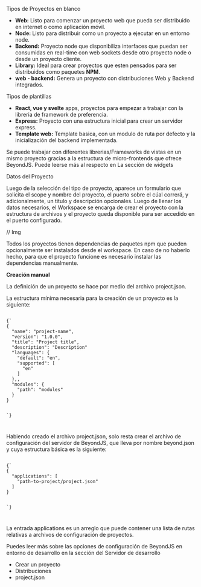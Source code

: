 
<DocHeader pretitle="Packages" text="Gestión de un proyecto" />

<Subtitle>Tipos de Proyectos en blanco</Subtitle>

-   **Web:** Listo para comenzar un proyecto web que pueda ser distribuido en internet o como aplicación móvil.
-   **Node:** Listo para distribuir como un proyecto a ejecutar en un entorno node.
-   **Backend:** Proyecto node que disponibiliza interfaces que puedan ser consumidas en real-time con web sockets desde otro proyecto node o desde un proyecto cliente.
-   **Library:** Ideal para crear proyectos que esten pensados para ser distribuidos como paquetes **NPM**.
-   **web - backend:** Genera un proyecto con distribuciones Web y Backend integrados.

<Subtitle>Tipos de plantillas</Subtitle>

-   **React, vue y svelte** apps, proyectos para empezar a trabajar con la libreria de framework de preferencia.
-   **Express:** Proyecto con una estructura inicial para crear un servidor express.
-   **Template web:** Template basica, con un modulo de ruta por defecto y la inicialización del backend implementada.

Se puede trabajar con diferentes librerias/Frameworks de vistas en un mismo proyecto gracias a la estructura de micro-frontends que ofrece BeyondJS. Puede leerse más al respecto en <Link to="/docs/widgets/intro">La sección de widgets</Link>

<Subtitle>Datos del Proyecto</Subtitle>

Luego de la selección del tipo de proyecto, aparece un formulario que solicita el scope y nombre del proyecto, el puerto sobre el cúal correrá, y adicionalmente, un titulo y descripción opcionales. Luego de llenar los datos necesarios, el Workspace se encarga de crear el proyecto con la estructura de archivos y el proyecto queda disponible para ser accedido en el puerto configurado.

// Img

Todos los proyectos tienen dependencias de paquetes npm que pueden opcionalmente ser instalados desde el workspace. En caso de no haberlo hecho, para que el proyecto funcione es necesario instalar las dependencias manualmente.

**Creación manual**

La definición de un proyecto se hace por medio del archivo project.json.

La estructura mínima necesaria para la creación de un proyecto es la siguiente:

<Code>
{`
{
  "name": "project-name",
  "version": "1.0.0",
  "title": "Project title",
  "description": "Description"
  "languages": {
    "default": "en",
    "supported": [
      "en"
    ]
  },,
  "modules": {
    "path": "modules"
  }
}

`}

</Code>

Habiendo creado el archivo project.json, solo resta crear el archivo de configuración del servidor de BeyondJS, que lleva por nombre beyond.json y cuya estructura básica es la siguiente:

<Code>
{`
{
  "applications": [
    "path-to-project/project.json"
  ]
}

`}

</Code>

La entrada applications es un arreglo que puede contener una lista de rutas relativas a archivos de configuración de proyectos.

Puedes leer más sobre las opciones de configuración de BeyondJS en entorno de desarrollo en la sección del <Link to="/docs/dev-server">Servidor de desarrollo</Link>

-   <Link to="/docs/projects/create">Crear un proyecto</Link>
-   <Link to="/docs/projects/distributions">Distribuciones</Link>
-   <Link to="/docs/projects/json">project.json</Link>
